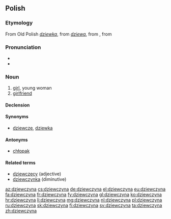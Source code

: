 ==Polish==

===Etymology===
From Old Polish ''[[dziewka]]'', from ''[[dziewa]]'', from {{etyl|sla-pro|pl}} {{recons|děva|lang=sla-pro}}, from {{etyl|ine-pro|pl}} {{recons|dhē-|lang=ine-pro}}

===Pronunciation===
* {{IPA|/d͡ʑɛfˈt͡ʂɨna/|lang=pl}}
* {{audio|pl-dziewczyna.ogg|audio}}

===Noun===
{{head|pl|noun|g=f}}

# [[girl]], young woman
# [[girlfriend]]

====Declension====
{{pl-decl-noun
|dziewczyna|dziewczyny
|dziewczyny|dziewczyn
|dziewczynie|dziewczynom
|dziewczynę|dziewczyny
|dziewczyną|dziewczynami
|dziewczynie|dziewczynach
|dziewczyno|dziewczyny
}}

====Synonyms====
*[[dziewczę]], [[dziewka]]

====Antonyms====
* [[chłopak]]

====Related terms====
* [[dziewczęcy]] (adjective)
* [[dziewczynka]] (diminutive)

[[az:dziewczyna]]
[[cs:dziewczyna]]
[[de:dziewczyna]]
[[el:dziewczyna]]
[[eu:dziewczyna]]
[[fa:dziewczyna]]
[[fr:dziewczyna]]
[[fy:dziewczyna]]
[[gl:dziewczyna]]
[[ko:dziewczyna]]
[[hr:dziewczyna]]
[[li:dziewczyna]]
[[mg:dziewczyna]]
[[nl:dziewczyna]]
[[pl:dziewczyna]]
[[ru:dziewczyna]]
[[sk:dziewczyna]]
[[fi:dziewczyna]]
[[sv:dziewczyna]]
[[ta:dziewczyna]]
[[zh:dziewczyna]]